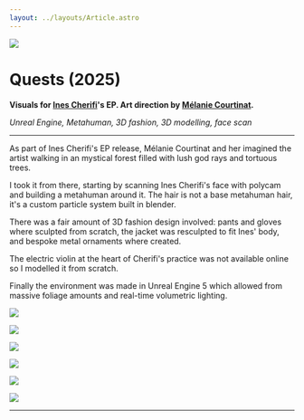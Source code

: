 ---
layout: ../layouts/Article.astro
---


![](../media/quests/cover.png)

# Quests (2025)

**Visuals for [Ines Cherifi](https://www.instagram.com/inescherifi__)'s EP. Art direction by [Mélanie Courtinat](https://melaniecourtinat.com/).**

_Unreal Engine, Metahuman, 3D fashion, 3D modelling, face scan_

---

As part of Ines Cherifi's EP release, Mélanie Courtinat and her imagined the artist walking in an mystical forest filled with lush god rays and tortuous trees.

I took it from there, starting by scanning Ines Cherifi's face with polycam and building a metahuman around it. The hair is not a base metahuman hair, it's a custom particle system built in blender.

There was a fair amount of 3D fashion design involved: pants and gloves where sculpted from scratch, the jacket was resculpted to fit Ines' body, and bespoke metal ornaments where created.

The electric violin at the heart of Cherifi's practice was not available online so I modelled it from scratch.

Finally the environment was made in Unreal Engine 5 which allowed from massive foliage amounts and real-time volumetric lighting.

<IgPostQuests />

![](../media/quests/scan.png)

![](../media/quests/pants.png)

![](../media/quests/arm.png)

![](../media/quests/violin.png)

![](../media/quests/shoulder.png)

![](../media/quests/env.png)

---

